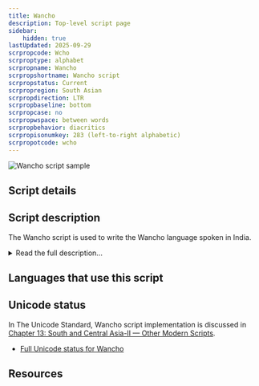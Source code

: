 ```yaml
---
title: Wancho
description: Top-level script page
sidebar:
    hidden: true
lastUpdated: 2025-09-29
scrpropcode: Wcho
scrproptype: alphabet
scrpropname: Wancho
scrpropshortname: Wancho script
scrpropstatus: Current
scrpropregion: South Asian
scrpropdirection: LTR
scrpropbaseline: bottom
scrpropcase: no
scrpropwspace: between words
scrpropbehavior: diacritics
scrpropisonumkey: 283 (left-to-right alphabetic)
scrpropotcode: wcho
---
```



![Wancho script sample](../images/wcho-sample.png "The word 'Wancho' in Wancho script")

## Script details

<ScriptDetails />

## Script description

The Wancho script is used to write the Wancho language spoken in India.

<details>
<summary>Read the full description...</summary>It is a simple alphabetic script comprised of letters which represent both consonants and vowels. There are no conjunct characters. Diacritical marks are used on vowel letters to indicate tone. The Wancho script has its own set of digits. Punctuation marks such as comma, full stop and question mark, are commonly used. 

The Wancho script was developed between 2001 and 2012 by Mr Banwang Losu. A font has been created for it and one book has been published using the script.
</details>

## Languages that use this script

<WsList script='Wcho' wsMax='5' />

## Unicode status

In The Unicode Standard, Wancho script implementation is discussed in [Chapter 13: South and Central Asia-II — Other Modern Scripts](https://www.unicode.org/versions/latest/core-spec/chapter-13/#G46061).

- [Full Unicode status for Wancho](/scrlang/unicode/wcho-unicode)



## Resources

<ScriptResources detailSummary='seemore' />

